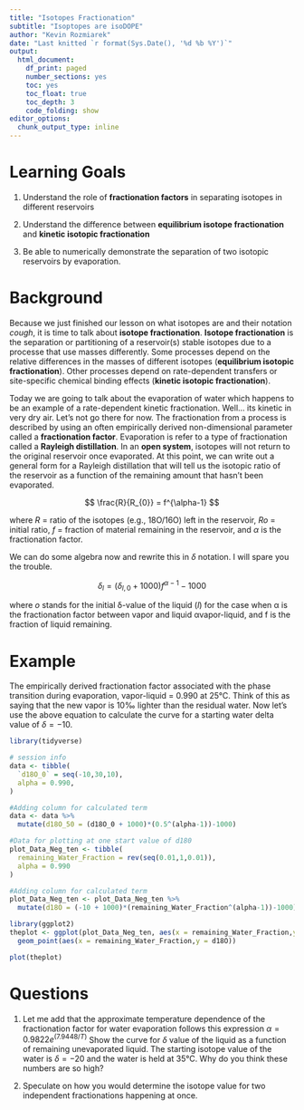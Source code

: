 ```yaml
---
title: "Isotopes Fractionation"
subtitle: "Isoptopes are isoDOPE"
author: "Kevin Rozmiarek"
date: "Last knitted `r format(Sys.Date(), '%d %b %Y')`"
output:
  html_document: 
    df_print: paged
    number_sections: yes
    toc: yes
    toc_float: true
    toc_depth: 3
    code_folding: show
editor_options:
  chunk_output_type: inline
---
```


# Learning Goals

1. Understand the role of **fractionation factors** in separating isotopes in different reservoirs

2. Understand the difference between **equilibrium isotope fractionation** and **kinetic isotopic fractionation**

3. Be able to numerically demonstrate the separation of two isotopic reservoirs by evaporation. 

# Background

Because we just finished our lesson on what isotopes are and their notation *cough*, it is time to talk about **isotope fractionation**. **Isotope fractionation** is the separation or partitioning of a reservoir(s) stable isotopes due to a processe that use masses differently. Some processes depend on the relative differences in the masses of different isotopes (**equilibrium isotopic fractionation**). Other processes depend on rate-dependent transfers or site-specific chemical binding effects (**kinetic isotopic fractionation**).

Today we are going to talk about the evaporation of water which happens to be an example of a rate-dependent kinetic fractionation. Well... its kinetic in very dry air. Let's not go there for now. The fractionation from a process is described by using an often empirically derived non-dimensional parameter called a **fractionation factor**. Evaporation is refer to a type of fractionation called a **Rayleigh distillation**. In an **open system**, isotopes will not return to the original reservoir once evaporated. At this point, we can write out a general form for a Rayleigh distillation that will tell us the isotopic ratio of the reservoir as a function of the remaining amount that hasn't been evaporated.

$$
\frac{R}{R_{0}} = f^{\alpha-1}
$$

where *R* = ratio of the isotopes (e.g., 18O/16O) left in the reservoir, *Ro* = initial ratio, *f* = fraction of material remaining in the reservoir, and *α* is the fractionation factor.

We can do some algebra now and rewrite this in $\delta$ notation. I will spare you the trouble.

$$
\delta_{l} = (\delta_{l,0} + 1000)f^{\alpha-1} - 1000
$$

where *o* stands for the initial δ-value of the liquid (*l*) for the case when α is the fractionation factor between vapor and liquid αvapor-liquid, and f is the fraction of liquid remaining.

# Example

The empirically derived fractionation factor associated with the phase transition during evaporation, vapor-liquid = 0.990 at 25°C. Think of this as saying that the new vapor is 10‰ lighter than the residual water. Now let's use the above equation to calculate the curve for a starting water delta value of $\delta = -10$.

```r
library(tidyverse)

# session info
data <- tibble(
  `d18O_0` = seq(-10,30,10),
  alpha = 0.990,
)

#Adding column for calculated term
data <- data %>%
  mutate(d18O_50 = (d18O_0 + 1000)*(0.5^(alpha-1))-1000)

#Data for plotting at one start value of d180
plot_Data_Neg_ten <- tibble(
  remaining_Water_Fraction = rev(seq(0.01,1,0.01)),
  alpha = 0.990
)

#Adding column for calculated term
plot_Data_Neg_ten <- plot_Data_Neg_ten %>%
  mutate(d18O = (-10 + 1000)*(remaining_Water_Fraction^(alpha-1))-1000)
```

```r
library(ggplot2)
theplot <- ggplot(plot_Data_Neg_ten, aes(x = remaining_Water_Fraction,y = d18O)) + 
  geom_point(aes(x = remaining_Water_Fraction,y = d18O))

plot(theplot)
```

# Questions

1. Let me add that the approximate temperature dependence of the fractionation factor for water evaporation follows this expression $\alpha = 0.9822e^{(7.9448 /T)}$ Show the curve for $\delta$ value of the liquid as a function of remaining unevaporated liquid. The starting isotope value of the water is $\delta = -20$ and the water is held at 35°C. Why do you think these numbers are so high?

2. Speculate on how you would determine the isotope value for two independent fractionations happening at once.